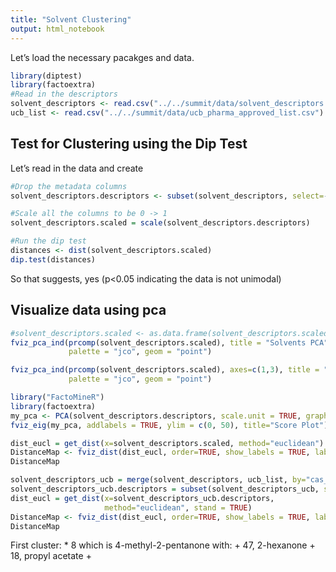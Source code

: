 ```yaml
---
title: "Solvent Clustering"
output: html_notebook
---
```

Let's load the necessary pacakges and data.
```r
library(diptest)
library(factoextra)
#Read in the descriptors
solvent_descriptors <- read.csv("../../summit/data/solvent_descriptors.csv")
ucb_list <- read.csv("../../summit/data/ucb_pharma_approved_list.csv")
```

## Test for Clustering using the Dip Test
Let's read in the data and create 
```r
#Drop the metadata columns
solvent_descriptors.descriptors <- subset(solvent_descriptors, select=-c(stenutz_name, cosmo_name, cas_number, chemical_formula))

#Scale all the columns to be 0 -> 1
solvent_descriptors.scaled = scale(solvent_descriptors.descriptors)

#Run the dip test
distances <- dist(solvent_descriptors.scaled)
dip.test(distances)
```
So that suggests, yes (p<0.05 indicating the data is not unimodal)

## Visualize data using pca

```r
#solvent_descriptors.scaled <- as.data.frame(solvent_descriptors.scaled)
fviz_pca_ind(prcomp(solvent_descriptors.scaled), title = "Solvents PCA", 
             palette = "jco", geom = "point")
```
```r
fviz_pca_ind(prcomp(solvent_descriptors.scaled), axes=c(1,3), title = "Solvents PCA", 
             palette = "jco", geom = "point")
```

```r
library("FactoMineR")
library(factoextra)
my_pca <- PCA(solvent_descriptors.descriptors, scale.unit = TRUE, graph = FALSE)
fviz_eig(my_pca, addlabels = TRUE, ylim = c(0, 50), title="Score Plot")
```
```r

dist_eucl = get_dist(x=solvent_descriptors.scaled, method="euclidean")
DistanceMap <- fviz_dist(dist_eucl, order=TRUE, show_labels = TRUE, lab_size=4)
DistanceMap
```
```r
solvent_descriptors_ucb = merge(solvent_descriptors, ucb_list, by="cas_number")
solvent_descriptors_ucb.descriptors = subset(solvent_descriptors_ucb, select=-c(stenutz_name, cosmo_name, cas_number, chemical_formula, solvent_class, solvent_name))
dist_eucl = get_dist(x=solvent_descriptors_ucb.descriptors,
                     method="euclidean", stand = TRUE)
DistanceMap <- fviz_dist(dist_eucl, order=TRUE, show_labels = TRUE, lab_size=5)
DistanceMap
```

First cluster:
*  8 which is 4-methyl-2-pentanone with:
    + 47, 2-hexanone 
    + 18, propyl acetate
    + 
    
    
    
    
    
